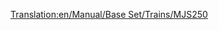 [[Translation:en/Manual/Base Set/Trains/MJS250]]
{{it/Manual/Base Set/Trains/Treni|Image=[[File:en/Manual/Base Set/Trains/Mjs250.png]]
|Name=MJS250
|Cost=€ 18.750
|Speed=80 km/h (50 mph)
|Weight=65 t
|Power=608 hp (448 kW)
|Annual=€ 1.980
|Designed=1955
|Lifespan=22
|Capacity=N/A
|Description=La MJS250 possiede il primo motore diesel disponibile per i climi [[it/Clima#sub-artico |sub-artico]] e [[it/Clima#sub-tropicale |sub-tropicale]]. È economica ma manca di velocità e potenza. Esegui l'upgrade non appena il tempo e i soldi te lo consentiranno. Tuttavia mettere due unità MJS250 insieme in un treno sarà più economico e più potente di una [[it/Manual/Base Set/Trains/Wills 2-8-0|Wills 2-8-0]].
|Real-life=La MJS250 somiglia alla Davenport 44t switcher.
}}